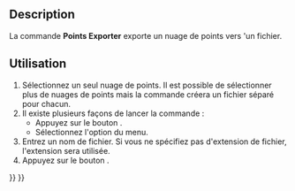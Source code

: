 <languages/>

{{Docnav/fr
|[[Points_Import/fr|Importer]]
|[[Points_Convert/fr|Convertir]]
|[[Points_Workbench/fr|Atelier Points]]
|IconL=Points_Import.svg
|IconR=Points_Convert.svg
|IconC=Workbench_Points.svg
}}

{{GuiCommand/fr
|Name=Points Export
|Name/fr=Points Exporter
|MenuLocation=Points → Exporter les points...
|Workbenches=[[Points_Workbench/fr|Points]]
|SeeAlso=[[Import_Export/fr|Import Export]]
}}

==Description==

La commande '''Points Exporter''' exporte un nuage de points vers 'un fichier.

<span id="Usage"></span>
==Utilisation==

# Sélectionnez un seul nuage de points. Il est possible de sélectionner plus de nuages de points mais la commande créera un fichier séparé pour chacun.
# Il existe plusieurs façons de lancer la commande :
#* Appuyez sur le bouton {{Button|[[Image:Points_Export.svg|16px]] [[Points_Export/fr|Exporter les points...]]}}.
#* Sélectionnez l'option {{MenuCommand|Points → [[Image:Points_Export.svg|16px]] Exporter les points...}} du menu.
# Entrez un nom de fichier. Si vous ne spécifiez pas d'extension de fichier, l'extension {{FileName|.asc}} sera utilisée.
# Appuyez sur le bouton {{Button|Enregistrer}}.


{{Docnav/fr
|[[Points_Import/fr|Importer]]
|[[Points_Convert/fr|Convertir]]
|[[Points_Workbench/fr|Atelier Points]]
|IconL=Points_Import.svg
|IconR=Points_Convert.svg
|IconC=Workbench_Points.svg
}}

{{Points Tools navi{{#translation:}}}}
{{Userdocnavi{{#translation:}}}}